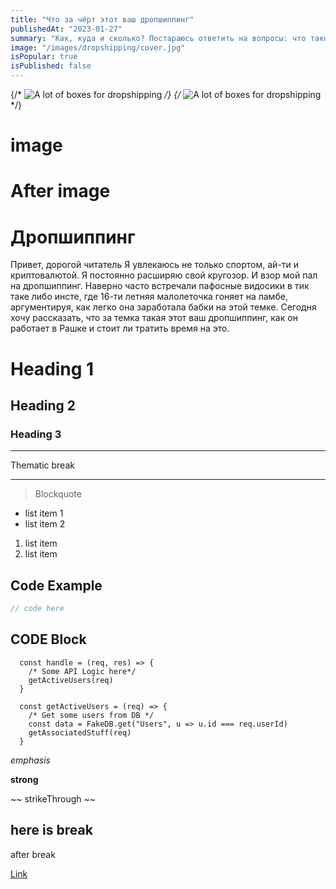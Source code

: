 ```yaml
---
title: "Что за чёрт этот ваш дропшиппинг"
publishedAt: "2023-01-27"
summary: "Как, куда и сколько? Постараюсь ответить на вопросы: что такое дропшип, как начать и во сколько обойдётся. А также поговорим о похожих схемах заработка в интернете"
image: "/images/dropshipping/cover.jpg"
isPopular: true
isPublished: false
---
```


{/* ![A lot of boxes for dropshipping](/images/dropshipping/cover.jpg) */}
{/* ![A lot of boxes for dropshipping](/images/dropshipping/vert.png) */}

<BlogVerticalImage url="/images/dropshipping/vertical_binance.jpg" alt="123" />

# image

<BlogHorizontalImage url="/images/dropshipping/cover.jpg" alt="123" />

# After image

# Дропшиппинг
Привет, дорогой читатель
Я увлекаюсь не только спортом, ай-ти и криптовалютой. Я постоянно расширяю свой кругозор. И взор мой пал на дропшиппинг. Наверно часто встречали пафосные видосики в тик таке либо инсте, где 16-ти летняя малолеточка гоняет на ламбе, аргументируя, как легко она заработала бабки на этой темке.
Сегодня хочу рассказать, что за темка такая этот ваш дропшиппинг, как он работает в Рашке и стоит ли тратить время на это.

# Heading 1
## Heading 2
### Heading 3

***

Thematic break

***

> Blockquote

- list item 1
- list item 2

1. list item
2. list item

## Code Example

```typescript:lib/mdx.ts
// code here
```

## CODE Block

```JS
  const handle = (req, res) => {
    /* Some API Logic here*/
    getActiveUsers(req)
  }

  const getActiveUsers = (req) => {
    /* Get some users from DB */
    const data = FakeDB.get("Users", u => u.id === req.userId)
    getAssociatedStuff(req)
  }
```

_emphasis_

**strong**

~~ strikeThrough ~~

here is break
---
after break

[Link](https://v0.mdxjs.com/getting-started/#table-of-components)